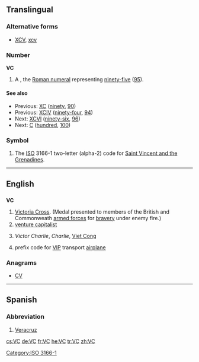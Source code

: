 {{also|vc|VC|V.C.|.vc}}
==Translingual==

===Alternative forms===
* {{sense|roman numeral}} [[XCV]], [[xcv]]

===Number===
'''VC'''

# A {{misspelling of|XCV|lang=mul}}, the [[Roman numeral]] representing [[ninety-five]] ([[95]]).

====See also====
* Previous: [[XC]] ([[ninety]], [[90]])
* Previous: [[XCIV]] ([[ninety-four]], [[94]])
* Next: [[XCVI]] ([[ninety-six]], [[96]])
* Next: [[C]] ([[hundred]], [[100]])

===Symbol===
{{head|mul|symbol}}

# The [[ISO]] 3166-1 two-letter (alpha-2) code for [[Saint Vincent and the Grenadines]].

[[Category:ISO 3166-1]]
----

==English==

==={{initialism-old|en}}===
'''VC'''

# [[Victoria Cross]]. (Medal presented to members of the British and Commonweath [[armed forces]] for [[bravery]] under enemy fire.)
# [[venture capitalist]]
# {{context|US|army|archaic|lang=en}} ''Victor Charlie'', ''Charlie'', [[Viet Cong]]
# {{context|US|air force|aviation|lang=en}} prefix code for [[VIP]] transport [[airplane]]

===Anagrams===
* [[CV#English|CV]]

----

==Spanish==

===Abbreviation===
{{head|es|abbreviation}}

# [[Veracruz]] {{gloss|Mexican state}}

[[cs:VC]]
[[de:VC]]
[[fr:VC]]
[[he:VC]]
[[tr:VC]]
[[zh:VC]]